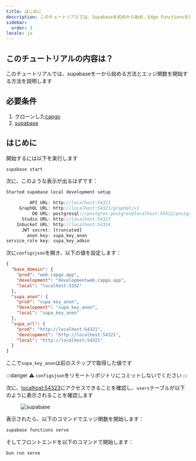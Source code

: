 ```yaml
---
title: はじめに
description: このチュートリアルでは、Supabaseを初めから始め、Edge Functionsを設定する方法を説明します
sidebar:
  order: 3
locale: ja
---
```


## このチュートリアルの内容は？

このチュートリアルでは、supabaseを一から始める方法とエッジ関数を開始する方法を説明します

## 必要条件
1. クローンした[capgo](https://github.com/Cap-go/capgo/)
3. [supabase](https://supabasecom/)

## はじめに

開始するには以下を実行します
```bash
supabase start
```

次に、このような表示が出るはずです：
```js
Started supabase local development setup

         API URL: http://localhost:54321
     GraphQL URL: http://localhost:54321/graphql/v1
          DB URL: postgresql://postgres:postgres@localhost:54322/postgres
      Studio URL: http://localhost:54323
    Inbucket URL: http://localhost:54324
      JWT secret: [truncated]
        anon key: supa_key_anon
service_role key: supa_key_admin
```

次に`configsjson`を開き、以下の値を設定します：
```json
{
  "base_domain": {
    "prod": "web.capgo.app",
    "development": "developmentweb.capgo.app",
    "local": "localhost:3332"
  },
  "supa_anon": {
    "prod": "supa_key_anon",
    "development": "supa_key_anon",
    "local": "supa_key_anon"
  },
  "supa_url": {
    "prod": "http://localhost:54321",
    "development": "http://localhost:54321",
    "local": "http://localhost:54321"
  }
}
```

ここで`supa_key_anon`は前のステップで取得した値です

:::danger
⚠️ `configsjson`をリモートリポジトリにコミットしないでください
:::

次に、[localhost:54323](http://localhost:54323/projects/)にアクセスできることを確認し、`users`テーブルが以下のように表示されることを確認します

<figure><img src="/supabase.webp" alt="supabase" /><figcaption></figcaption></figure>

表示されたら、以下のコマンドでエッジ関数を開始します：

```bash
supabase functions serve
```

そしてフロントエンドを以下のコマンドで開始します：
```bash
bun run serve
```
